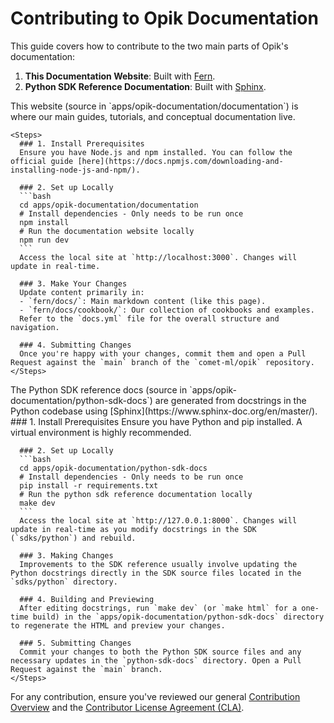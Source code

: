 # Contributing to Opik Documentation

This guide covers how to contribute to the two main parts of Opik's documentation:

1.  **This Documentation Website**: Built with [Fern](https://www.buildwithfern.com/).
2.  **Python SDK Reference Documentation**: Built with [Sphinx](https://www.sphinx-doc.org/en/master/).

<AccordionGroup>
  <Accordion title="Contributing to this Documentation Website (Fern)">
    This website (source in `apps/opik-documentation/documentation`) is where our main guides, tutorials, and conceptual documentation live.

    <Steps>
      ### 1. Install Prerequisites
      Ensure you have Node.js and npm installed. You can follow the official guide [here](https://docs.npmjs.com/downloading-and-installing-node-js-and-npm/).

      ### 2. Set up Locally
      ```bash
      cd apps/opik-documentation/documentation
      # Install dependencies - Only needs to be run once
      npm install
      # Run the documentation website locally
      npm run dev
      ```
      Access the local site at `http://localhost:3000`. Changes will update in real-time.

      ### 3. Make Your Changes
      Update content primarily in:
      - `fern/docs/`: Main markdown content (like this page).
      - `fern/docs/cookbook/`: Our collection of cookbooks and examples.
      Refer to the `docs.yml` file for the overall structure and navigation.

      ### 4. Submitting Changes
      Once you're happy with your changes, commit them and open a Pull Request against the `main` branch of the `comet-ml/opik` repository.
    </Steps>
  </Accordion>
  <Accordion title="Contributing to the Python SDK Reference Documentation (Sphinx)">
    The Python SDK reference docs (source in `apps/opik-documentation/python-sdk-docs`) are generated from docstrings in the Python codebase using [Sphinx](https://www.sphinx-doc.org/en/master/).
    <Steps>
      ### 1. Install Prerequisites
      Ensure you have Python and pip installed. A virtual environment is highly recommended.

      ### 2. Set up Locally
      ```bash
      cd apps/opik-documentation/python-sdk-docs
      # Install dependencies - Only needs to be run once
      pip install -r requirements.txt
      # Run the python sdk reference documentation locally
      make dev
      ```
      Access the local site at `http://127.0.0.1:8000`. Changes will update in real-time as you modify docstrings in the SDK (`sdks/python`) and rebuild.

      ### 3. Making Changes
      Improvements to the SDK reference usually involve updating the Python docstrings directly in the SDK source files located in the `sdks/python` directory.

      ### 4. Building and Previewing
      After editing docstrings, run `make dev` (or `make html` for a one-time build) in the `apps/opik-documentation/python-sdk-docs` directory to regenerate the HTML and preview your changes.

      ### 5. Submitting Changes
      Commit your changes to both the Python SDK source files and any necessary updates in the `python-sdk-docs` directory. Open a Pull Request against the `main` branch.
    </Steps>
  </Accordion>
</AccordionGroup>

For any contribution, ensure you've reviewed our general [Contribution Overview](/contributing/overview) and the [Contributor License Agreement (CLA)](https://github.com/comet-ml/opik/blob/main/CLA.md). 